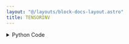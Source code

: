 ```yaml
---
layout: "@/layouts/block-docs-layout.astro"
title: TENSORINV
---
```



<PythonDocsDisplay docstring={docstring} />

<details>
<summary>Python Code</summary>
```python
from flojoy import flojoy, Matrix, Scalar
import numpy as np
from collections import namedtuple
from typing import Literal

import numpy.linalg


@flojoy
def TENSORINV(
    default: Matrix,
    ind: int = 2,
) -> Matrix | Scalar:
    """The TENSORINV node is based on a numpy or scipy function.

    The description of that function is as follows:

        Compute the 'inverse' of an N-dimensional array.

        The result is an inverse for 'a' relative to the tensordot operation "tensordot(a, b, ind)",
        i.e. up to floating-point accuracy, "tensordot(tensorinv(a), a, ind)" is the "identity" tensor for the tensordot operation.

    Parameters
    ----------
    a : array_like
        Tensor to 'invert'.
        Its shape must be 'square', i.e. "prod(a.shape[:ind]) == prod(a.shape[ind:])".
    ind : int, optional
        Number of first indices that are involved in the inverse sum.
        Must be a positive integer, default is 2.

    Returns
    -------
    DataContainer
        type 'ordered pair', 'scalar', or 'matrix'
    """

    result = numpy.linalg.tensorinv(
        a=default.m,
        ind=ind,
    )

    if isinstance(result, np.ndarray):
        result = Matrix(m=result)
    else:
        assert isinstance(
            result, np.number | float | int
        ), f"Expected np.number, float or int for result, got {type(result)}"
        result = Scalar(c=float(result))

    return result

```
[Find this Flojoy Block on GitHub](https://github.com/flojoy-ai/blocks/blob/main/blocks/NUMPY/LINALG/TENSORINV/TENSORINV.py)
</details>


## Example
